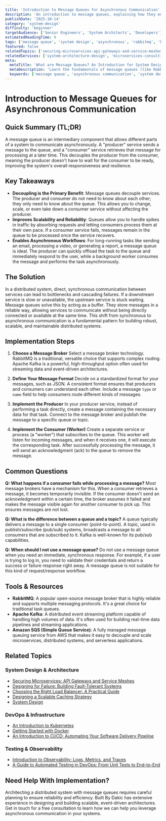 ```yaml
---
title: 'Introduction to Message Queues for Asynchronous Communication'
description: 'An introduction to message queues, explaining how they enable asynchronous communication in distributed systems to improve reliability and scalability.'
publishDate: '2025-10-14'
category: 'system-design'
difficulty: 'beginner'
targetAudience: ['Senior Engineers', 'System Architects', 'Developers']
estimatedReadingTime: 9
tags: ['message queue', 'system design', 'asynchronous', 'rabbitmq', 'kafka']
featured: false
relatedTopics: ['securing-microservices-api-gateways-and-service-meshes', 'designing-for-failure-building-fault-tolerant-systems', 'choosing-the-right-load-balancer-a-practical-guide', 'designing-a-scalable-caching-strategy', 'an-introduction-to-kubernetes', 'getting-started-with-docker', 'an-introduction-to-cicd', 'introduction-to-observability-logs-metrics-and-traces', 'a-guide-to-automated-testing-in-devops', 'system-design']
relatedServices: ['system-architecture-design', 'microservices-consulting']
meta:
  metaTitle: 'What are Message Queues? An Introduction for System Design'
  metaDescription: 'Learn the fundamentals of message queues (like RabbitMQ and Kafka) and how they are used for asynchronous communication to build scalable and resilient applications.'
  keywords: ['message queue', 'asynchronous communication', 'system design', 'distributed systems']
---
```


# Introduction to Message Queues for Asynchronous Communication

## Quick Summary (TL;DR)

A message queue is an intermediary component that allows different parts of a system to communicate asynchronously. A "producer" service sends a message to the queue, and a "consumer" service retrieves that message for processing at a later time. This decouples the producer from the consumer, meaning the producer doesn't have to wait for the consumer to be ready, improving the system's overall responsiveness and resilience.

## Key Takeaways

- **Decoupling is the Primary Benefit**: Message queues decouple services. The producer and consumer do not need to know about each other; they only need to know about the queue. This allows you to change, scale, or even take down a consumer service without affecting the producer.
- **Improves Scalability and Reliability**: Queues allow you to handle spikes in traffic by absorbing requests and letting consumers process them at their own pace. If a consumer service fails, messages remain in the queue to be processed once the service recovers.
- **Enables Asynchronous Workflows**: For long-running tasks like sending an email, processing a video, or generating a report, a message queue is ideal. The producer can quickly offload the task to the queue and immediately respond to the user, while a background worker consumes the message and performs the task asynchronously.

## The Solution

In a distributed system, direct, synchronous communication between services can lead to bottlenecks and cascading failures. If a downstream service is slow or unavailable, the upstream service is stuck waiting. Message queues solve this by acting as a buffer. They store messages in a reliable way, allowing services to communicate without being directly connected or available at the same time. This shift from synchronous to asynchronous communication is a fundamental pattern for building robust, scalable, and maintainable distributed systems.

## Implementation Steps

1.  **Choose a Message Broker**
    Select a message broker technology. RabbitMQ is a traditional, versatile choice that supports complex routing. Apache Kafka is a powerful, high-throughput option often used for streaming data and event-driven architectures.

2.  **Define Your Message Format**
    Decide on a standardized format for your messages, such as JSON. A consistent format ensures that producers and consumers can understand each other. Include a message `type` or `name` field to help consumers route different kinds of messages.

3.  **Implement the Producer**
    In your producer service, instead of performing a task directly, create a message containing the necessary data for that task. Connect to the message broker and publish the message to a specific queue or topic.

4.  **Implement the Consumer (Worker)**
    Create a separate service or process (a "worker") that subscribes to the queue. This worker will listen for incoming messages, and when it receives one, it will execute the corresponding task. After successfully processing the message, it will send an acknowledgment (ack) to the queue to remove the message.

## Common Questions

**Q: What happens if a consumer fails while processing a message?**
Most message brokers have a mechanism for this. When a consumer retrieves a message, it becomes temporarily invisible. If the consumer doesn't send an acknowledgment within a certain time, the broker assumes it failed and makes the message visible again for another consumer to pick up. This ensures messages are not lost.

**Q: What is the difference between a queue and a topic?**
A queue typically delivers a message to a single consumer (point-to-point). A topic, used in publish/subscribe (pub/sub) systems, broadcasts a message to all consumers that are subscribed to it. Kafka is well-known for its pub/sub capabilities.

**Q: When should I not use a message queue?**
Do not use a message queue when you need an immediate, synchronous response. For example, if a user is trying to log in, you need to validate their credentials and return a success or failure response right away. A message queue is not suitable for this kind of request/response workflow.

## Tools & Resources

- **RabbitMQ**: A popular open-source message broker that is highly reliable and supports multiple messaging protocols. It's a great choice for traditional task queues.
- **Apache Kafka**: A distributed event streaming platform capable of handling high volumes of data. It's often used for building real-time data pipelines and streaming applications.
- **Amazon SQS (Simple Queue Service)**: A fully managed message queuing service from AWS that makes it easy to decouple and scale microservices, distributed systems, and serverless applications.

## Related Topics

### System Design & Architecture
- [Securing Microservices: API Gateways and Service Meshes](/topics/securing-microservices-api-gateways-and-service-meshes)
- [Designing for Failure: Building Fault-Tolerant Systems](/topics/designing-for-failure-building-fault-tolerant-systems)
- [Choosing the Right Load Balancer: A Practical Guide](/topics/choosing-the-right-load-balancer-a-practical-guide)
- [Designing a Scalable Caching Strategy](/topics/designing-a-scalable-caching-strategy)
- [System Design](/topics/system-design)

### DevOps & Infrastructure
- [An Introduction to Kubernetes](/topics/an-introduction-to-kubernetes)
- [Getting Started with Docker](/topics/getting-started-with-docker)
- [An Introduction to CI/CD: Automating Your Software Delivery Pipeline](/topics/an-introduction-to-cicd)

### Testing & Observability
- [Introduction to Observability: Logs, Metrics, and Traces](/topics/introduction-to-observability-logs-metrics-and-traces)
- [A Guide to Automated Testing in DevOps: From Unit Tests to End-to-End](/topics/a-guide-to-automated-testing-in-devops)

## Need Help With Implementation?

Architecting a distributed system with message queues requires careful planning to ensure reliability and efficiency. Built By Dakic has extensive experience in designing and building scalable, event-driven architectures. Get in touch for a free consultation to learn how we can help you leverage asynchronous communication in your systems.
